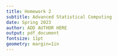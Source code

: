 ```yaml
---
title: Homework 2
subtitle: Advanced Statistical Computing
date: Spring 2023
author: ADD AUTHOR HERE
output: pdf_document
fontsize: 11pt
geometry: margin=1in
---
```

